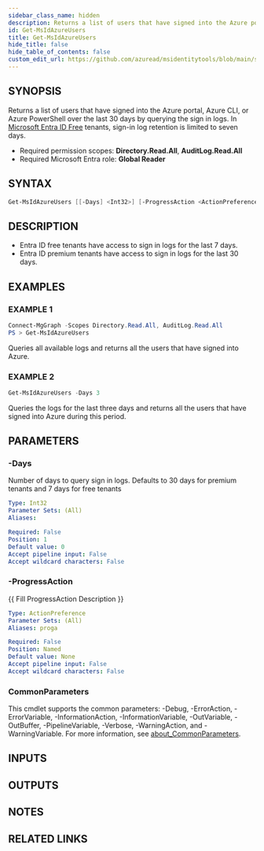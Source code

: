 ```yaml
---
sidebar_class_name: hidden
description: Returns a list of users that have signed into the Azure portal, Azure CLI, or Azure PowerShell over the last 30 days by querying the sign in logs.
id: Get-MsIdAzureUsers
title: Get-MsIdAzureUsers
hide_title: false
hide_table_of_contents: false
custom_edit_url: https://github.com/azuread/msidentitytools/blob/main/src/Get-MsIdAzureUsers.ps1
---
```


## SYNOPSIS

Returns a list of users that have signed into the Azure portal, Azure CLI, or Azure PowerShell over the last 30 days by querying the sign in logs.
In [Microsoft Entra ID Free](https://learn.microsoft.com/entra/identity/monitoring-health/reference-reports-data-retention#activity-reports) tenants, sign-in log retention is limited to seven days.

- Required permission scopes: **Directory.Read.All**, **AuditLog.Read.All**
- Required Microsoft Entra role: **Global Reader**

## SYNTAX

```powershell
Get-MsIdAzureUsers [[-Days] <Int32>] [-ProgressAction <ActionPreference>] [<CommonParameters>]
```

## DESCRIPTION

- Entra ID free tenants have access to sign in logs for the last 7 days.
- Entra ID premium tenants have access to sign in logs for the last 30 days.

## EXAMPLES

### EXAMPLE 1

```powershell
Connect-MgGraph -Scopes Directory.Read.All, AuditLog.Read.All
PS > Get-MsIdAzureUsers
```

Queries all available logs and returns all the users that have signed into Azure.

### EXAMPLE 2

```powershell
Get-MsIdAzureUsers -Days 3
```

Queries the logs for the last three days and returns all the users that have signed into Azure during this period.

## PARAMETERS

### -Days

Number of days to query sign in logs.
Defaults to 30 days for premium tenants and 7 days for free tenants

```yaml
Type: Int32
Parameter Sets: (All)
Aliases:

Required: False
Position: 1
Default value: 0
Accept pipeline input: False
Accept wildcard characters: False
```

### -ProgressAction

\{\{ Fill ProgressAction Description \}\}

```yaml
Type: ActionPreference
Parameter Sets: (All)
Aliases: proga

Required: False
Position: Named
Default value: None
Accept pipeline input: False
Accept wildcard characters: False
```

### CommonParameters

This cmdlet supports the common parameters: -Debug, -ErrorAction, -ErrorVariable, -InformationAction, -InformationVariable, -OutVariable, -OutBuffer, -PipelineVariable, -Verbose, -WarningAction, and -WarningVariable. For more information, see [about_CommonParameters](http://go.microsoft.com/fwlink/?LinkID=113216).

## INPUTS

## OUTPUTS

## NOTES

## RELATED LINKS
